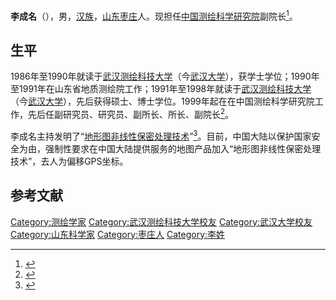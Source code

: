 '''李成名'''（{{bd|1968年|7月}}），男，[[汉族|汉族]]，[[山东|山东]][[枣庄|枣庄]]人。现担任[[中国测绘科学研究院|中国测绘科学研究院]]副院长<ref>{{cite web|title=李成名|url=http://www.casm.ac.cn/yjdw.php?col=29&file=665|publisher=中国测绘科学研究院|accessdate=2016-04-02|archive-date=2020-09-28|archive-url=https://web.archive.org/web/20200928073126/http://www.casm.ac.cn/yjdw.php?col=29&file=665|dead-url=no}}</ref>。

==生平==
1986年至1990年就读于[[武汉测绘科技大学|武汉测绘科技大学]]（今[[武汉大学|武汉大学]]），获学士学位；1990年至1991年在山东省地质测绘院工作；1991年至1998年就读于[[武汉测绘科技大学|武汉测绘科技大学]]（今[[武汉大学|武汉大学]]），先后获得硕士、博士学位。1999年起在在中国测绘科学研究院工作，先后任副研究员、研究员、副所长、所长、副院长<ref>{{cite web|title=李成名|url=http://www.sdust.edu.cn/content__59E6E600745E680696E83C4A1952E84C.htm|publisher=[[山东科技大学|山东科技大学]]|accessdate=2016-05-03|archive-date=2018-09-05|archive-url=https://web.archive.org/web/20180905090700/http://www.sdust.edu.cn/content__59E6E600745E680696E83C4A1952E84C.htm|dead-url=no}}</ref>。

李成名主持发明了“[[GCJ-02|地形图非线性保密处理技术]]”<ref>{{cite web|author=周信炎|title=宁静致远——记国家科技进步一等奖获得者李成名|url=http://www.sbsm.gov.cn/article/chwh/ymb/201301/20130100119931.shtml|publisher=国家测绘地理信息局|accessdate=2016-05-03|deadurl=yes|archiveurl=https://archive.fo/20160503115120/http://www.sbsm.gov.cn/article/chwh/ymb/201301/20130100119931.shtml|archivedate=2016-05-03}}</ref>。目前，中国大陆以保护国家安全为由，强制性要求在中国大陆提供服务的地图产品加入“地形图非线性保密处理技术”，去人为偏移GPS坐标。

==参考文献==
{{reflist}}

{{DEFAULTSORT:L}}
[[Category:测绘学家|Category:测绘学家]]
[[Category:武汉测绘科技大学校友|Category:武汉测绘科技大学校友]]
[[Category:武汉大学校友|Category:武汉大学校友]]
[[Category:山东科学家|Category:山东科学家]]
[[Category:枣庄人|Category:枣庄人]]
[[Category:李姓|Category:李姓]]